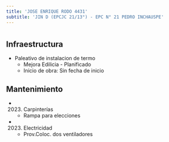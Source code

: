 ```yaml
---
title: 'JOSE ENRIQUE RODO 4431'
subtitle: 'JIN D (EPCJC 21/13°) - EPC N° 21 PEDRO INCHAUSPE'
---
```


#
## Infraestructura

* Paleativo de instalacion de termo 
    + Mejora Edilicia - Planificado 
    + Inicio de obra: Sin fecha de inicio 






## Mantenimiento

*  (2023) Carpinterías 
    + Rampa para elecciones

*  (2023) Electricidad 
    + Prov.Coloc.  dos ventiladores



